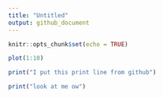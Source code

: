 ```yaml
---
title: "Untitled"
output: github_document
---
```


```r
knitr::opts_chunk$set(echo = TRUE)
```

```r
plot(1:10)

print("I put this print line from github")

print("look at me ow")

```
